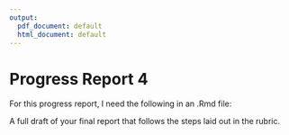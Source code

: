 ```yaml
---
output:
  pdf_document: default
  html_document: default
---
```


Progress Report 4
====================
  
For this progress report, I need the following in an .Rmd file:
  
A full draft of your final report that follows the steps laid out in the rubric. 
  
  